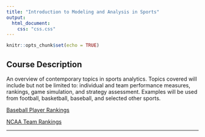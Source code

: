 ```yaml
---
title: "Introduction to Modeling and Analysis in Sports"
output:
  html_document:
    css: "css.css"
---
```


```r
knitr::opts_chunk$set(echo = TRUE)
```

## Course Description

An overview of contemporary topics in sports analytics. Topics covered will include but not be limited to:  individual and team performance measures, rankings, game simulation, and strategy assessment.  Examples will be used from football, basketball, baseball, and selected other sports.


[Baseball Player Rankings](Sports_Modeling/FinalProject.html)

[NCAA Team Rankings](Sports_Modeling/Rankings Assignment.xlsx)

__________